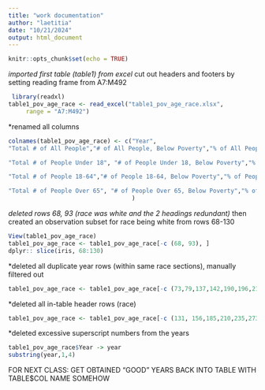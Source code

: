 ```yaml
---
title: "work documentation"
author: "laetitia"
date: "10/21/2024"
output: html_document
---
```


```r
knitr::opts_chunk$set(echo = TRUE)
```



*imported first table (table1) from excel
*cut out headers and footers by setting reading frame from A7:M492
```r
 library(readxl)
table1_pov_age_race <- read_excel("table1_pov_age_race.xlsx", 
     range = "A7:M492")
```


*renamed all columns
```r
colnames(table1_pov_age_race) <- c("Year",
"Total # of All People","# of All People, Below Poverty","% of All People, Below Poverty", 

"Total # of People Under 18", "# of People Under 18, Below Poverty","% of People Under 18, Below Poverty",

"Total # of People 18-64","# of People 18-64, Below Poverty","% of People 18-64, Below Poverty", 

"Total # of People Over 65", "# of People Over 65, Below Poverty","% of People Over 65, Below Poverty"
                                   )
```

*deleted rows 68, 93 (race was white and the 2 headings redundant)
*then created an observation subset for race being white from rows 68-130
```r
View(table1_pov_age_race)
table1_pov_age_race <- table1_pov_age_race[-c (68, 93), ]
dplyr:: slice(iris, 68:130)
```


*deleted all duplicate year rows (within same race sections), manually filtered out
```r
table1_pov_age_race <- table1_pov_age_race[-c (73,79,137,142,190,196,215,221,279,284,303,309,345,350,370,375,410,416,436,441), ]
```

*deleted all in-table header rows (race)
```r
table1_pov_age_race <- table1_pov_age_race[-c (131, 156,185,210,235,273,298,323,339,364,389,405,430), ]

```

*deleted excessive superscript numbers from the years
```r
table1_pov_age_race$Year -> year
substring(year,1,4)
```


FOR NEXT CLASS: GET OBTAINED "GOOD" YEARS BACK INTO TABLE WITH TABLE$COL NAME SOMEHOW
